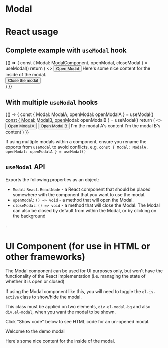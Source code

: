 
<Meta title="V3/Modal" />

# Modal

# React usage

## Complete example with `useModal` hook

<Canvas>
  <Story name="useModal example">
    {() => {
      const { Modal: ModalComponent, openModal, closeModal } = useModal()
      return (
        <>
          <Button onClick={openModal}>Open Modal</Button>
          <ModalComponent title="Welcome to the demo modal">
            <BodyText>Here's some nice content for the inside of the modal.</BodyText>
            <div className={cx(elFlex, elFlexJustifyCenter)}>
              <Button onClick={closeModal}>Close the modal</Button>
            </div>
          </ModalComponent>
        </>
      )
    }}
  </Story>
</Canvas>

## With multiple `useModal` hooks

<Canvas>
  <Story name="useModal example - multiple modals">
    {() => {
      const { Modal: ModalA, openModal: openModalA } = useModal()
      const { Modal: ModalB, openModal: openModalB } = useModal()
      return (
        <>
          <Button onClick={openModalA}>Open Modal A</Button>
          <Button onClick={openModalB}>Open Modal B</Button>
          <ModalA title="Modal A">I'm the modal A's content</ModalA>
          <ModalB title="Modal B">I'm the modal B's content</ModalB>
        </>
      )
    }}
  </Story>
</Canvas>

If using multiple modals within a component, ensure you rename the exports from `useModal` to avoid conflicts, e.g. `const { Modal: ModalA, openModal: openModalA } = useModal()`

## `useModal` API

Exports the following properties as an object:

- `Modal`: `React.ReactNode` - a React component that should be placed somewhere with the component that you want to use the modal.
- `openModal`: `() => void` - a method that will open the Modal.
- `closeModal`: `() => void` - a method that will close the Modal. The Modal can also be closed by default from within the Modal, or by clicking on the background

.

# UI Component (for use in HTML or other frameworks)

The Modal component can be used for UI purposes only, but won't have the functionality of the React implementation (i.e. managing the state of whether it is open or closed)

If using the Modal component like this, you will need to toggle the `el-is-active` class to show/hide the modal.

This class must be applied on two elements, `div.el-modal-bg` and also `div.el-modal`, when you want the modal to be shown.

Click "Show code" below to see HTML code for an un-opened modal.

<Canvas>
  <div className="el-modal-bg"></div>
  <div className="el-modal">
    <div className="el-modal-header">Welcome to the demo modal</div>
    <div className="el-modal-body">
      <p className="el-body-text">Here's some nice content for the inside of the modal.</p>
    </div>
  </div>
</Canvas>
